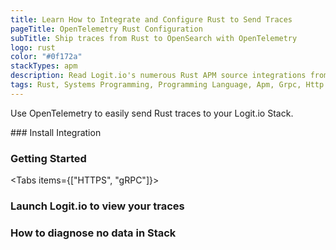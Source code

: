 ```yaml
---
title: Learn How to Integrate and Configure Rust to Send Traces 
pageTitle: OpenTelemetry Rust Configuration
subTitle: Ship traces from Rust to OpenSearch with OpenTelemetry
logo: rust
color: "#0f172a"
stackTypes: apm
description: Read Logit.io's numerous Rust APM source integrations from Logit.io documentation to learn how to send Rust data to Logit.io
tags: Rust, Systems Programming, Programming Language, Apm, Grpc, Http
---
```


Use OpenTelemetry to easily send Rust traces to your Logit.io Stack.

<Steps>
  ### Install Integration
  <InstallIntegration/>
  
  ### Getting Started

  <Tabs items={["HTTPS", "gRPC"]}>
  
  <Tab>
    <RustOtlpExporterSettings protocol="http/protobuf" port="@opentelemetry.httpsPort" />
  </Tab>

  <Tab>
    <RustOtlpExporterSettings protocol="Grpc" port="@opentelemetry.grpcPort" />
  </Tab>

  </Tabs>

  ### Launch Logit.io to view your traces

  <LaunchStack utmMedium="apm" utmCampaign="rust" source="apm_rust_grpc" />

  ### How to diagnose no data in Stack

  <DiagnoseNoData />
</Steps>